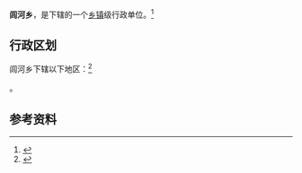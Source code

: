 {{中国乡级行政区|41/17/24/210/000}}

'''闾河乡'''，是{{PRC admin/fullname|41/17/24/210/000|3}}下辖的一个[[乡镇|乡镇]]级行政单位。<ref>{{PRC admin/ref sgc|{{PRC admin/parent|41/17/24/210/000}}}}</ref>

== 行政区划 ==

闾河乡下辖以下地区：<ref>{{PRC admin/ref sgc|41/17/24/210/000}}</ref>

{{PRC admin/children|41/17/24/210/000}}。

== 参考资料 ==

{{reflist}}

{{行政区划小作品}}
{{PRC admin/navcat|41/17/24/210/000}}